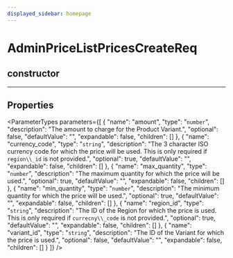 ```yaml
---
displayed_sidebar: homepage
---
```



# AdminPriceListPricesCreateReq

## constructor

___

## Properties

<ParameterTypes parameters={[
  {
    "name": "amount",
    "type": "`number`",
    "description": "The amount to charge for the Product Variant.",
    "optional": false,
    "defaultValue": "",
    "expandable": false,
    "children": []
  },
  {
    "name": "currency_code",
    "type": "`string`",
    "description": "The 3 character ISO currency code for which the price will be used. This is only required if `region\\_id` is not provided.",
    "optional": true,
    "defaultValue": "",
    "expandable": false,
    "children": []
  },
  {
    "name": "max_quantity",
    "type": "`number`",
    "description": "The maximum quantity for which the price will be used.",
    "optional": true,
    "defaultValue": "",
    "expandable": false,
    "children": []
  },
  {
    "name": "min_quantity",
    "type": "`number`",
    "description": "The minimum quantity for which the price will be used.",
    "optional": true,
    "defaultValue": "",
    "expandable": false,
    "children": []
  },
  {
    "name": "region_id",
    "type": "`string`",
    "description": "The ID of the Region for which the price is used. This is only required if `currecny\\_code` is not provided.",
    "optional": true,
    "defaultValue": "",
    "expandable": false,
    "children": []
  },
  {
    "name": "variant_id",
    "type": "`string`",
    "description": "The ID of the Variant for which the price is used.",
    "optional": false,
    "defaultValue": "",
    "expandable": false,
    "children": []
  }
]} />
